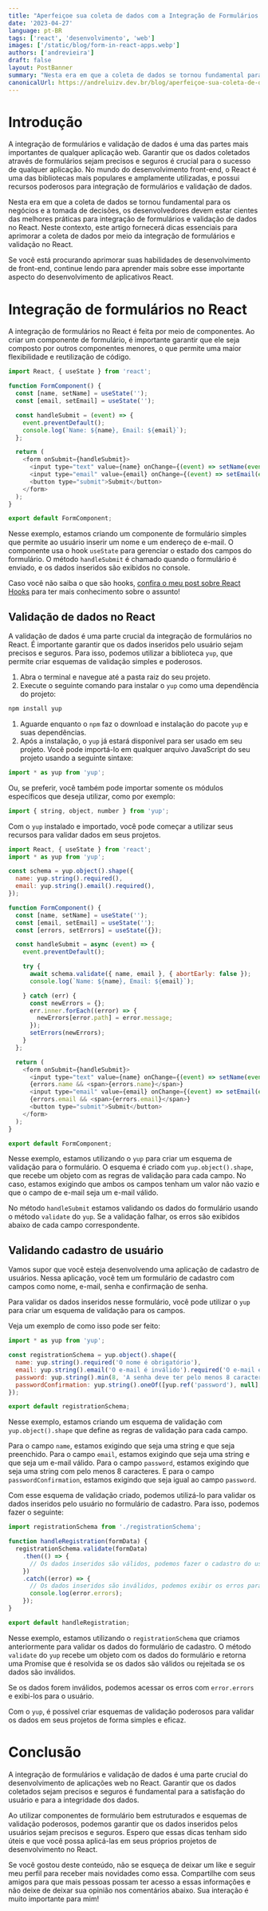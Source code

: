 ```yaml
---
title: "Aperfeiçoe sua coleta de dados com a Integração de Formulários e Validação no React: Dicas Essenciais!"
date: '2023-04-27'
language: pt-BR
tags: ['react', 'desenvolvimento', 'web']
images: ['/static/blog/form-in-react-apps.webp']
authors: ['andrevieira']
draft: false
layout: PostBanner
summary: "Nesta era em que a coleta de dados se tornou fundamental para os negócios e a tomada de decisões, os desenvolvedores devem estar cientes das melhores práticas para integração de formulários e validação de dados no React."
canonicalUrl: https://andreluizv.dev.br/blog/aperfeiçoe-sua-coleta-de-dados-com-a-integração-de-formulários-e-validação-no-react-dicas-essenciais
---
```


# Introdução
A integração de formulários e validação de dados é uma das partes mais importantes de qualquer aplicação web. Garantir que os dados coletados através de formulários sejam precisos e seguros é crucial para o sucesso de qualquer aplicação. No mundo do desenvolvimento front-end, o React é uma das bibliotecas mais populares e amplamente utilizadas, e possui recursos poderosos para integração de formulários e validação de dados.

Nesta era em que a coleta de dados se tornou fundamental para os negócios e a tomada de decisões, os desenvolvedores devem estar cientes das melhores práticas para integração de formulários e validação de dados no React. Neste contexto, este artigo fornecerá dicas essenciais para aprimorar a coleta de dados por meio da integração de formulários e validação no React.

Se você está procurando aprimorar suas habilidades de desenvolvimento de front-end, continue lendo para aprender mais sobre esse importante aspecto do desenvolvimento de aplicativos React.

# Integração de formulários no React
A integração de formulários no React é feita por meio de componentes. Ao criar um componente de formulário, é importante garantir que ele seja composto por outros componentes menores, o que permite uma maior flexibilidade e reutilização de código.

``` javascript
import React, { useState } from 'react';

function FormComponent() {
  const [name, setName] = useState('');
  const [email, setEmail] = useState('');

  const handleSubmit = (event) => {
    event.preventDefault();
    console.log(`Name: ${name}, Email: ${email}`);
  };

  return (
    <form onSubmit={handleSubmit}>
      <input type="text" value={name} onChange={(event) => setName(event.target.value)} />
      <input type="email" value={email} onChange={(event) => setEmail(event.target.value)} />
      <button type="submit">Submit</button>
    </form>
  );
}

export default FormComponent;
```

Nesse exemplo, estamos criando um componente de formulário simples que permite ao usuário inserir um nome e um endereço de e-mail. O componente usa o hook `useState` para gerenciar o estado dos campos do formulário. O método `handleSubmit` é chamado quando o formulário é enviado, e os dados inseridos são exibidos no console.

Caso você não saiba o que são hooks, [confira o meu post sobre React Hooks](/blog/react-hook-what-are-and-how-to-use) para ter mais conhecimento sobre o assunto!

## Validação de dados no React
A validação de dados é uma parte crucial da integração de formulários no React. É importante garantir que os dados inseridos pelo usuário sejam precisos e seguros. Para isso, podemos utilizar a biblioteca `yup`, que permite criar esquemas de validação simples e poderosos.

1. Abra o terminal e navegue até a pasta raiz do seu projeto.
2. Execute o seguinte comando para instalar o `yup` como uma dependência do projeto:

``` bash
npm install yup
```

1. Aguarde enquanto o `npm` faz o download e instalação do pacote `yup` e suas dependências.
2. Após a instalação, o `yup` já estará disponível para ser usado em seu projeto. Você pode importá-lo em qualquer arquivo JavaScript do seu projeto usando a seguinte sintaxe:

``` javascript
import * as yup from 'yup';
```

Ou, se preferir, você também pode importar somente os módulos específicos que deseja utilizar, como por exemplo:

``` javascript
import { string, object, number } from 'yup';
```

Com o `yup` instalado e importado, você pode começar a utilizar seus recursos para validar dados em seus projetos.

``` javascript
import React, { useState } from 'react';
import * as yup from 'yup';

const schema = yup.object().shape({
  name: yup.string().required(),
  email: yup.string().email().required(),
});

function FormComponent() {
  const [name, setName] = useState('');
  const [email, setEmail] = useState('');
  const [errors, setErrors] = useState({});

  const handleSubmit = async (event) => {
    event.preventDefault();

    try {
      await schema.validate({ name, email }, { abortEarly: false });
      console.log(`Name: ${name}, Email: ${email}`);

    } catch (err) {
      const newErrors = {};
      err.inner.forEach((error) => {
        newErrors[error.path] = error.message;
      });
      setErrors(newErrors);
    }
  };

  return (
    <form onSubmit={handleSubmit}>
      <input type="text" value={name} onChange={(event) => setName(event.target.value)} />
      {errors.name && <span>{errors.name}</span>}
      <input type="email" value={email} onChange={(event) => setEmail(event.target.value)} />
      {errors.email && <span>{errors.email}</span>}
      <button type="submit">Submit</button>
    </form>
  );
}

export default FormComponent;
```

Nesse exemplo, estamos utilizando o `yup` para criar um esquema de validação para o formulário. O esquema é criado com `yup.object().shape`, que recebe um objeto com as regras de validação para cada campo. No caso, estamos exigindo que ambos os campos tenham um valor não vazio e que o campo de e-mail seja um e-mail válido.

No método `handleSubmit` estamos validando os dados do formulário usando o método `validate` do `yup`. Se a validação falhar, os erros são exibidos abaixo de cada campo correspondente.

## Validando cadastro de usuário
Vamos supor que você esteja desenvolvendo uma aplicação de cadastro de usuários. Nessa aplicação, você tem um formulário de cadastro com campos como nome, e-mail, senha e confirmação de senha.

Para validar os dados inseridos nesse formulário, você pode utilizar o `yup` para criar um esquema de validação para os campos.

Veja um exemplo de como isso pode ser feito:

``` javascript
import * as yup from 'yup';

const registrationSchema = yup.object().shape({
  name: yup.string().required('O nome é obrigatório'),
  email: yup.string().email('O e-mail é inválido').required('O e-mail é obrigatório'),
  password: yup.string().min(8, 'A senha deve ter pelo menos 8 caracteres').required('A senha é obrigatória'),
  passwordConfirmation: yup.string().oneOf([yup.ref('password'), null], 'As senhas não são iguais').required('A confirmação de senha é obrigatória'),
});

export default registrationSchema;
```

Nesse exemplo, estamos criando um esquema de validação com `yup.object().shape` que define as regras de validação para cada campo.

Para o campo `name`, estamos exigindo que seja uma string e que seja preenchido. Para o campo `email`, estamos exigindo que seja uma string e que seja um e-mail válido. Para o campo `password`, estamos exigindo que seja uma string com pelo menos 8 caracteres. E para o campo `passwordConfirmation`, estamos exigindo que seja igual ao campo `password`.

Com esse esquema de validação criado, podemos utilizá-lo para validar os dados inseridos pelo usuário no formulário de cadastro. Para isso, podemos fazer o seguinte:

``` javascript
import registrationSchema from './registrationSchema';

function handleRegistration(formData) {
  registrationSchema.validate(formData)
    .then(() => {
      // Os dados inseridos são válidos, podemos fazer o cadastro do usuário
    })
    .catch((error) => {
      // Os dados inseridos são inválidos, podemos exibir os erros para o usuário
      console.log(error.errors);
    });
}

export default handleRegistration;
```

Nesse exemplo, estamos utilizando o `registrationSchema` que criamos anteriormente para validar os dados do formulário de cadastro. O método `validate` do `yup` recebe um objeto com os dados do formulário e retorna uma Promise que é resolvida se os dados são válidos ou rejeitada se os dados são inválidos.

Se os dados forem inválidos, podemos acessar os erros com `error.errors` e exibi-los para o usuário.

Com o `yup`, é possível criar esquemas de validação poderosos para validar os dados em seus projetos de forma simples e eficaz.

# Conclusão
A integração de formulários e validação de dados é uma parte crucial do desenvolvimento de aplicações web no React. Garantir que os dados coletados sejam precisos e seguros é fundamental para a satisfação do usuário e para a integridade dos dados.

Ao utilizar componentes de formulário bem estruturados e esquemas de validação poderosos, podemos garantir que os dados inseridos pelos usuários sejam precisos e seguros. Espero que essas dicas tenham sido úteis e que você possa aplicá-las em seus próprios projetos de desenvolvimento no React.

Se você gostou deste conteúdo, não se esqueça de deixar um like e seguir meu perfil para receber mais novidades como essa. Compartilhe com seus amigos para que mais pessoas possam ter acesso a essas informações e não deixe de deixar sua opinião nos comentários abaixo. Sua interação é muito importante para mim!